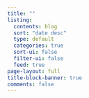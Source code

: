 ```yaml
---
title: ""
listing:
  contents: blog
  sort: "date desc"
  type: default
  categories: true
  sort-ui: false
  filter-ui: false
  feed: true
page-layout: full
title-block-banner: true
comments: false
---
```


::: {.column-page}

:::
